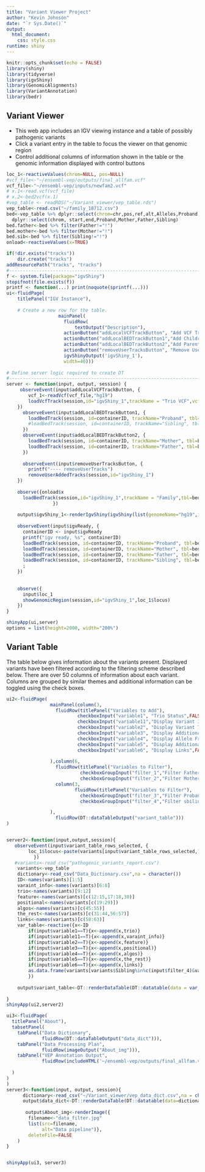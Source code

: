 ```yaml
---
title: "Variant Viewer Project"
author: "Kevin Johnson"
date: "`r Sys.Date()`"
output: 
  html_document:
    css: style.css
runtime: shiny
---
```


```r
knitr::opts_chunk$set(echo = FALSE)
library(shiny)
library(tidyverse)
library(igvShiny)
library(GenomicAlignments)
library(VariantAnnotation)
library(bedr)
```

<style type="text/css">
.main-container {
  max-width: 95% !important;
  margin: auto;
}
.shiny-frame{
  width: 1800px;
  height: 600px;
}
</style>

## Variant Viewer

* This web app includes an IGV viewing instance and a table of possibly pathogenic variants
* Click a variant entry in the table to focus the viewer on that genomic region
* Control additional columns of information shown in the table or the genomic information displayed with control buttons

```r
loc_1<-reactiveValues(chrom=NULL, pos=NULL)
#vcf_file<-"~/ensembl-vep/outputs/final_allfam.vcf"
vcf_file<-"~/ensembl-vep/inputs/newfam2.vcf"
# x.1<-read.vcf(vcf_file)
# x.2<-bed2vcf(x.1)
#vep_table <- readRDS("~/Variant_viewer/vep_table.rds")
vep_table<-read.csv("~/family_18712.csv")
bed<-vep_table %>% dplyr::select(chrom=chr,pos,ref,alt,Alleles,Proband,Mother,Father,Sibling) %>% mutate(start=as.numeric(pos)-1,end=as.numeric(pos)+nchar(alt)-1) %>% 
  dplyr::select(chrom, start,end,Proband,Mother,Father,Sibling)
bed.father<-bed %>% filter(Father!="!")
bed.mother<-bed %>% filter(Mother!="!")
bed.sib<-bed %>% filter(Sibling!="!")
onload<-reactiveValues(x=TRUE)
```


```r
if(!dir.exists("tracks"))
    dir.create("tracks")
addResourcePath("tracks", "tracks")
#-------------------------------------------------------------------------------
f <- system.file(package="igvShiny")
stopifnot(file.exists(f))
printf <- function(...) print(noquote(sprintf(...)))
ui<-fluidPage(
    titlePanel("IGV Instance"),
    
    # Create a new row for the table.
                   mainPanel(
                     fluidRow(
                         textOutput("Description"),
                     actionButton("addLocalVCFTrackButton", "Add VCF Trio"),
                     actionButton("addLocalBEDTrackButton1","Add Children BED"),
                     actionButton("addLocalBEDTrackButton2","Add Parents BED"),
                     actionButton("removeUserTracksButton", "Remove User Tracks"),
                     igvShinyOutput('igvShiny_1'),
                     width=40)))
            
# Define server logic required to create DT
#-------------------------------------------------------------------------------
server <- function(input, output, session) {
     observeEvent(input$addLocalVCFTrackButton, { 
        vcf_1<-readVcf(vcf_file,"hg19")
        loadVcfTrack(session,id="igvShiny_1",trackName = "Trio VCF",vcfData=vcf_1)
    })
      observeEvent(input$addLocalBEDTrackButton1, {
        loadBedTrack(session, id=containerID, trackName="Proband", tbl=bed, color="red") 
        #loadBedTrack(session, id=containerID, trackName="Sibling", tbl=bed.sib, color="brown")
      })    
      observeEvent(input$addLocalBEDTrackButton2, {
        loadBedTrack(session, id=containerID, trackName="Mother", tbl=bed.mother, color="green")
        loadBedTrack(session, id=containerID, trackName="Father", tbl=bed.father, color="teal")
      })
    
      observeEvent(input$removeUserTracksButton, {
        printf("---- removeUserTracks")
        removeUserAddedTracks(session,id="igvShiny_1")
    })
      
    observe({onload$x
      loadBedTrack(session,id="igvShiny_1",trackName = "Family",tbl=bed)
                 })
    
    output$igvShiny_1<-renderIgvShiny(igvShiny(list(genomeName="hg19",initialLocus="chr1:1-50000")))
    
    observeEvent(input$igvReady, {
      containerID <- input$igvReady
      printf("igv ready, %s", containerID)
      loadBedTrack(session, id=containerID, trackName="Proband", tbl=bed, color="red")
      loadBedTrack(session, id=containerID, trackName="Mother", tbl=bed.mother, color="green")
      loadBedTrack(session, id=containerID, trackName="Father", tbl=bed.father, color="teal")
      loadBedTrack(session, id=containerID, trackName="Sibling", tbl=bed.sib, color="brown")
      ;
    })
    
  
    observe({
      input$loc_1
      showGenomicRegion(session,id="igvShiny_1",loc_1$locus)
    })
}

shinyApp(ui,server)
options = list(height=2000, width="200%")

```

## Variant Table
The table below gives information about the variants present. Displayed variants have been filtered according to the filtering scheme described below. There are over 50 columns of information about each variant. Columns are grouped by similar themes and additional information can be toggled using the check boxes.  


```r
ui2<-fluidPage(
                mainPanel(column(3,
                  fluidRow(titlePanel("Variables to Add"),
                          checkboxInput("variable1", "Trio Status",FALSE),
                          checkboxInput("variable11","Display Variant Information (HGVS)",FALSE),
                          checkboxInput("variable2", "Display Variant Type and Impact information",FALSE),
                          checkboxInput("variable3", "Display Additional Variant Location Information",FALSE),
                          checkboxInput("variable4", "Display Allele Frequency and Pathogenicity Information",FALSE),
                          checkboxInput("variable5", "Display Additional Information",FALSE),
                          checkboxInput("variable6", "Display Links",FALSE)),
                  
                ),column(6,
                  fluidRow(titlePanel("Variables to Filter"),
                           checkboxGroupInput("filter_1","Filter Father by Status:",base::unique(bed$Father),selected = base::unique(bed$Father)),
                           checkboxGroupInput("filter_2","Filter Mother by Status:",base::unique(bed$Mother),selected = base::unique(bed$Mother)))),
                  column(3,
                         fluidRow(titlePanel("Variables to Filter"),
                           checkboxGroupInput("filter_3","Filter Proband by Status:",base::unique(bed$Proband),selected = base::unique(bed$Proband)),
                           checkboxGroupInput("filter_4","Filter sbiling by Status:",base::unique(bed$Sibling),selected = base::unique(bed$Sibling)))

                ),
                  fluidRow(DT::dataTableOutput("variant_table")))
)


server2<-function(input,output,session){
   observeEvent(input$variant_table_rows_selected, {
        loc_1$locus<-paste(variants[input$variant_table_rows_selected,1],variants[input$variant_table_rows_selected,2],sep = ":")
          })
   #variants<-read_csv("pathogenic_variants_report.csv")
    variants<-vep_table
    dictionary<-read_csv("Data_Dictionary.csv",na = character())
    ID<-names(variants)[1:5]
    varaint_info<-names(variants)[6:8]
    trio<-names(variants)[9:12]
    feature<-names(variants)[c(12:15,17:18,30)]
    positional<-names(variants[c(19:29)])
    algos<-names(variants)[c(45:55)]
    the_rest<-names(variants)[c(31:44,56:57)]
    links<-names(variants)[c(58:63)]
    var_table<-reactive({x<-ID
        if(input$variable1==T){x<-append(x,trio)}
        if(input$variable11==T){x<-append(x,varaint_info)}
        if(input$variable2==T){x<-append(x,feature)}
        if(input$variable3==T){x<-append(x,positional)}
        if(input$variable4==T){x<-append(x,algos)}
        if(input$variable5==T){x<-append(x,the_rest)}
        if(input$variable6==T){x<-append(x,links)}
        as.data.frame(variants[variants$Sibling%in%c(input$filter_4)&variants$Proband%in%c(input$filter_3)&variants$Mother%in%c(input$filter_2)&variants$Father%in%c(input$filter_1),x])
        })
    
    output$variant_table<-DT::renderDataTable(DT::datatable(data = var_table(),rownames = F,selection = "single",options = list(pageLength=5)))
  
}
shinyApp(ui2,server2)

```




```r
ui3<-fluidPage(
  titlePanel("About"),
  tabsetPanel(
    tabPanel("Data Dictionary",
             fluidRow(DT::dataTableOutput("data_dict"))),
    tabPanel("Data Processing Plan",
             fluidRow(imageOutput("About_img"))),
    tabPanel("VEP Annotation Output",
             fluidRow(includeHTML('~/ensembl-vep/outputs/final_allfam.vcf_summary.html'))
    
  )
)
)
server3<-function(input, output, session){
      dictionary<-read_csv("~/Variant_viewer/vep_data_dict.csv",na = character())
      output$data_dict<-DT::renderDataTable(DT::datatable(data=dictionary))
      
       output$About_img<-renderImage({
        filename<-"data_filter.jpg"
        list(src=filename,
             alt="Data pipeline")},
        deleteFile=FALSE
    )
}


shinyApp(ui3, server3)
```



	

